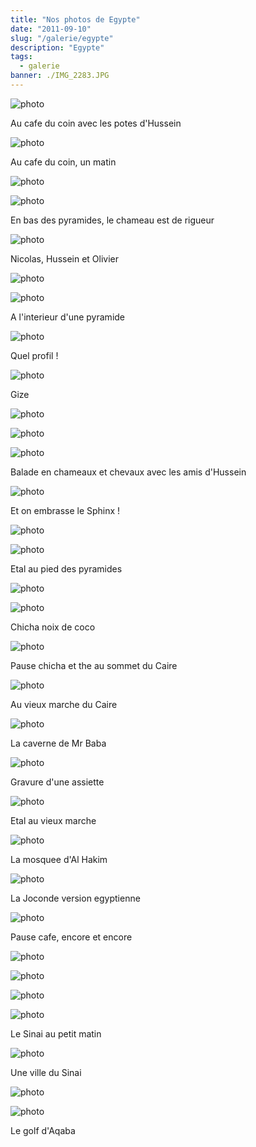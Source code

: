 ```yaml
---
title: "Nos photos de Egypte"
date: "2011-09-10"
slug: "/galerie/egypte"
description: "Egypte"
tags:
  - galerie
banner: ./IMG_2283.JPG
---
```


![photo](./IMG_2191.JPG)

<div class="img-caption">Au cafe du coin avec les potes d'Hussein</div>

![photo](./IMG_2202.JPG)

<div class="img-caption">Au cafe du coin, un matin</div>

![photo](./IMG_2221.JPG)

<div class="img-caption"></div>

![photo](./IMG_2223.JPG)

<div class="img-caption">En bas des pyramides, le chameau est de rigueur</div>

![photo](./IMG_2227.JPG)

<div class="img-caption">Nicolas, Hussein et Olivier</div>

![photo](./IMG_2229.JPG)

<div class="img-caption"></div>

![photo](./IMG_2247.JPG)

<div class="img-caption">A l'interieur d'une pyramide</div>

![photo](./IMG_2266.JPG)

<div class="img-caption">Quel profil !</div>

![photo](./IMG_2269.JPG)

<div class="img-caption">Gize</div>

![photo](./IMG_2278.JPG)

<div class="img-caption"></div>

![photo](./IMG_2283.JPG)

<div class="img-caption"></div>

![photo](./IMG_2294.JPG)

<div class="img-caption">
  Balade en chameaux et chevaux avec les amis d'Hussein
</div>

![photo](./IMG_2316.JPG)

<div class="img-caption">Et on embrasse le Sphinx !</div>

![photo](./IMG_2317.JPG)

<div class="img-caption"></div>

![photo](./IMG_2321.JPG)

<div class="img-caption">Etal au pied des pyramides</div>

![photo](./IMG_2328.JPG)

<div class="img-caption"></div>

![photo](./IMG_2330.JPG)

<div class="img-caption">Chicha noix de coco</div>

![photo](./IMG_2343.JPG)

<div class="img-caption">Pause chicha et the au sommet du Caire</div>

![photo](./IMG_2351.JPG)

<div class="img-caption">Au vieux marche du Caire</div>

![photo](./IMG_2353.JPG)

<div class="img-caption">La caverne de Mr Baba</div>

![photo](./IMG_2366.JPG)

<div class="img-caption">Gravure d'une assiette</div>

![photo](./IMG_2374.JPG)

<div class="img-caption">Etal au vieux marche</div>

![photo](./IMG_2378.JPG)

<div class="img-caption">La mosquee d'Al Hakim</div>

![photo](./IMG_2391.JPG)

<div class="img-caption">La Joconde version egyptienne</div>

![photo](./IMG_2392.JPG)

<div class="img-caption">Pause cafe, encore et encore</div>

![photo](./IMG_2397.JPG)

<div class="img-caption"></div>

![photo](./IMG_2410.JPG)

<div class="img-caption"></div>

![photo](./IMG_2428.JPG)

<div class="img-caption"></div>

![photo](./IMG_2437.JPG)

<div class="img-caption">Le Sinai au petit matin</div>

![photo](./IMG_2457.JPG)

<div class="img-caption">Une ville du Sinai</div>

![photo](./IMG_2474.JPG)

<div class="img-caption"></div>

![photo](./IMG_2478.JPG)

<div class="img-caption">Le golf d'Aqaba</div>
